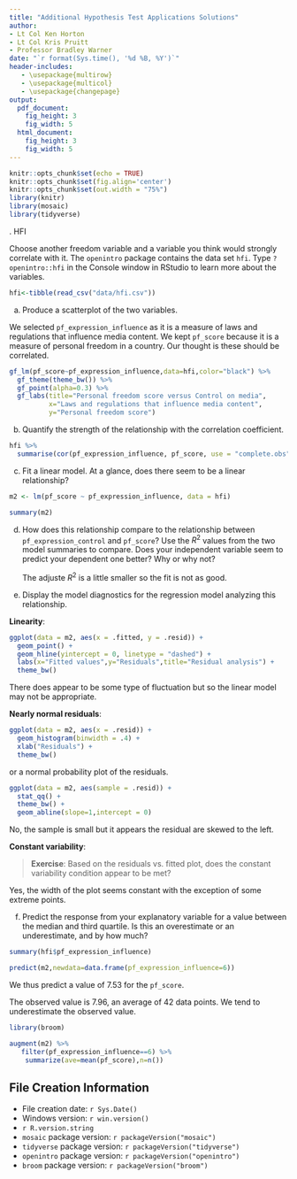 ```yaml
---
title: "Additional Hypothesis Test Applications Solutions"
author:
- Lt Col Ken Horton
- Lt Col Kris Pruitt
- Professor Bradley Warner
date: "`r format(Sys.time(), '%d %B, %Y')`"
header-includes:
   - \usepackage{multirow}
   - \usepackage{multicol}
   - \usepackage{changepage}
output: 
  pdf_document:
    fig_height: 3
    fig_width: 5
  html_document:
    fig_height: 3
    fig_width: 5
---
```



```r
knitr::opts_chunk$set(echo = TRUE)
knitr::opts_chunk$set(fig.align='center')
knitr::opts_chunk$set(out.width = "75%")
library(knitr)
library(mosaic)
library(tidyverse)
```

\newcommand{\E}{\mbox{E}}
\newcommand{\Var}{\mbox{Var}}
\newcommand{\Cov}{\mbox{Cov}}
\newcommand{\Prob}{\mbox{P}}
\newcommand*\diff{\mathop{}\!\mathrm{d}}

\indent 1. HFI   

Choose another freedom variable and a variable you think would strongly correlate with it. The `openintro` package contains the data set `hfi`. Type `?openintro::hfi` in the Console window in RStudio to learn more about the variables. 
    

```r
hfi<-tibble(read_csv("data/hfi.csv"))
```    
    
a. Produce a scatterplot of the two variables.  

We selected `pf_expression_influence` as it is a measure of laws and regulations that influence media content. We kept `pf_score` because it is a measure of personal freedom in a country. Our thought is these should be correlated.


```r
gf_lm(pf_score~pf_expression_influence,data=hfi,color="black") %>%
  gf_theme(theme_bw()) %>%
  gf_point(alpha=0.3) %>%
  gf_labs(title="Personal freedom score versus Control on media",
          x="Laws and regulations that influence media content",
          y="Personal freedom score")
```


b. Quantify the strength of the relationship with the correlation coefficient.

```r
hfi %>%
  summarise(cor(pf_expression_influence, pf_score, use = "complete.obs"))
```

c. Fit a linear model. At a glance, does there seem to be a linear relationship?

```r
m2 <- lm(pf_score ~ pf_expression_influence, data = hfi)
```


```r
summary(m2)
```


d. How does this relationship compare to the relationship between 
    `pf_expression_control` and `pf_score`? Use the $R^2$ values from the two 
    model summaries to compare. Does your independent variable seem to predict
    your dependent one better? Why or why not?
    
    The adjuste $R^2$ is a little smaller so the fit is not as good.
    
e. Display the model diagnostics for the regression model analyzing this relationship.


**Linearity**: 

```r
ggplot(data = m2, aes(x = .fitted, y = .resid)) +
  geom_point() +
  geom_hline(yintercept = 0, linetype = "dashed") +
  labs(x="Fitted values",y="Residuals",title="Residual analysis") +
  theme_bw()
```

There does appear to be some type of fluctuation but so the linear model may not be appropriate. 

**Nearly normal residuals**: 

```r
ggplot(data = m2, aes(x = .resid)) +
  geom_histogram(binwidth = .4) +
  xlab("Residuals") +
  theme_bw()
```

or a normal probability plot of the residuals.

```r
ggplot(data = m2, aes(sample = .resid)) +
  stat_qq() +
  theme_bw() +
  geom_abline(slope=1,intercept = 0)
```

No, the sample is small but it appears the residual are skewed to the left.

**Constant variability**:

> **Exercise**: 
Based on the residuals vs. fitted plot, does the constant variability condition 
    appear to be met?

Yes, the width of the plot seems constant with the exception of some extreme points.



f. Predict the response from your explanatory variable for a value between the median and third quartile. Is this an overestimate or an underestimate, and by how much? 

```r
summary(hfi$pf_expression_influence)
```


```r
predict(m2,newdata=data.frame(pf_expression_influence=6))
```
We thus predict a value of 7.53 for the `pf_score`.

The observed value is 7.96, an average of 42 data points. We tend to underestimate the observed value.


```r
library(broom)
```

```r
augment(m2) %>%
   filter(pf_expression_influence==6) %>%
    summarize(ave=mean(pf_score),n=n())
```




## File Creation Information 

  * File creation date: `r Sys.Date()`
  * Windows version: `r win.version()`
  * `r R.version.string`
  * `mosaic` package version: `r packageVersion("mosaic")`
  * `tidyverse` package version: `r packageVersion("tidyverse")`
  * `openintro` package version: `r packageVersion("openintro")`
  * `broom` package version: `r packageVersion("broom")`
 




